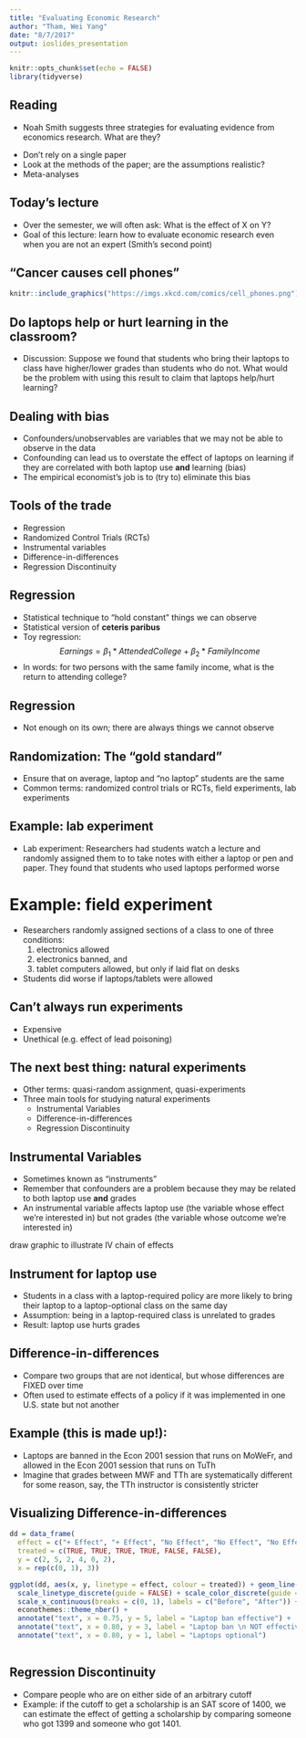 ```yaml
---
title: "Evaluating Economic Research"
author: "Tham, Wei Yang"
date: "8/7/2017"
output: ioslides_presentation
---
```


```r
knitr::opts_chunk$set(echo = FALSE)
library(tidyverse)
```

## Reading

- Noah Smith suggests three strategies for evaluating evidence from economics research. What are they?

<div class="notes">
- Don't rely on a single paper
- Look at the methods of the paper; are the assumptions realistic?
- Meta-analyses

</div>

## Today's lecture

- Over the semester, we will often ask: What is the effect of X on Y?
- Goal of this lecture: learn how to evaluate economic research even when you are not an expert (Smith's second point)

<!--
## Example: effect of college education on earnings
- Does going to college lead to higher earnings?
- We can compare the average earnings of people who go to college with those who do not
- What is the problem with this?
-->

## "Cancer causes cell phones"
```r
knitr::include_graphics("https://imgs.xkcd.com/comics/cell_phones.png")
```

## Do laptops help or hurt learning in the classroom?
- Discussion: Suppose we found that students who bring their laptops to class have higher/lower grades than students who do not. What would be the problem with using this result to claim that laptops help/hurt learning?

## Dealing with bias
- Confounders/unobservables are variables that we may not be able to observe in the data
- Confounding can lead us to overstate the effect of laptops on learning if they are correlated with both laptop use **and** learning (bias)
- The empirical economist's job is to (try to) eliminate this bias

## Tools of the trade
- Regression
- Randomized Control Trials (RCTs)
- Instrumental variables
- Difference-in-differences
- Regression Discontinuity

## Regression
- Statistical technique to "hold constant" things we can observe
- Statistical version of **ceteris paribus**
- Toy regression: 
$$ Earnings = \beta_1 * AttendedCollege + \beta_2 * FamilyIncome $$ 
- In words: for two persons with the same family income, what is the return to attending college?

## Regression
- Not enough on its own; there are always things we cannot observe

## Randomization: The "gold standard"
- Ensure that on average, laptop and "no laptop" students are the same
- Common terms: randomized control trials or RCTs, field experiments, lab experiments

## Example: lab experiment
- Lab experiment: Researchers had students watch a lecture and randomly assigned them to to take notes with either a laptop or pen and paper. They found that students who used laptops performed worse

# Example: field experiment
- Researchers randomly assigned sections of a class to one of three conditions:
    1. electronics allowed
    2. electronics banned, and 
    3. tablet computers allowed, but only if laid flat on desks
- Students did worse if laptops/tablets were allowed

## Can't always run experiments
- Expensive
- Unethical (e.g. effect of lead poisoning)

## The next best thing: natural experiments
- Other terms: quasi-random assignment, quasi-experiments
- Three main tools for studying natural experiments
    - Instrumental Variables
    - Difference-in-differences
    - Regression Discontinuity
    
## Instrumental Variables
- Sometimes known as "instruments"
- Remember that confounders are a problem because they may be related to both laptop use **and** grades
- An instrumental variable affects laptop use (the variable whose effect we're interested in) but not grades (the variable whose outcome we're interested in)

<div class="notes">
draw graphic to illustrate IV chain of effects
</div>

## Instrument for laptop use
- Students in a class with a laptop-required policy are more likely to bring their laptop to a laptop-optional class on the same day
- Assumption: being in a laptop-required class is unrelated to grades
- Result: laptop use hurts grades

## Difference-in-differences
- Compare two groups that are not identical, but whose differences are FIXED over time
- Often used to estimate effects of a policy if it was implemented in one U.S. state but not another

## Example (this is made up!):
- Laptops are banned in the Econ 2001 session that runs on MoWeFr, and allowed in the Econ 2001 session that runs on TuTh
- Imagine that grades between MWF and TTh are systematically different for some reason, say, the TTh instructor is consistently stricter 

## Visualizing Difference-in-differences
```r
dd = data_frame(
  effect = c("+ Effect", "+ Effect", "No Effect", "No Effect", "No Effect", "No Effect"), 
  treated = c(TRUE, TRUE, TRUE, TRUE, FALSE, FALSE), 
  y = c(2, 5, 2, 4, 0, 2), 
  x = rep(c(0, 1), 3))

ggplot(dd, aes(x, y, linetype = effect, colour = treated)) + geom_line() + 
  scale_linetype_discrete(guide = FALSE) + scale_color_discrete(guide = FALSE) +
  scale_x_continuous(breaks = c(0, 1), labels = c("Before", "After")) +
  econothemes::theme_nber() +
  annotate("text", x = 0.75, y = 5, label = "Laptop ban effective") + 
  annotate("text", x = 0.80, y = 3, label = "Laptop ban \n NOT effective") + 
  annotate("text", x = 0.80, y = 1, label = "Laptops optional")
  
```

## Regression Discontinuity
- Compare people who are on either side of an arbitrary cutoff 
- Example: if the cutoff to get a scholarship is an SAT score of 1400, we can estimate the effect of getting a scholarship by comparing someone who got 1399 and someone who got 1401.  







